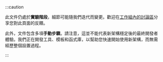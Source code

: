 :::caution

此文件仍處於**實驗階段**，細節可能隨我們迭代而變更。歡迎在[工作組內的討論區](https://github.com/reactwg/react-native-new-architecture/discussions/8)分享您對此頁面的反饋。

此外，文件包含多項**手動步驟**。請注意，這並不能代表新架構穩定後的最終開發者體驗。我們正在開發工具、模板和函式庫，以幫助您快速開始使用新架構，而無需經歷整個設置過程。

:::